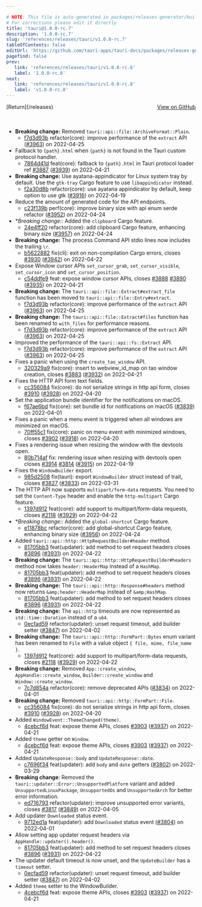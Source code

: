 ```yaml
---

# NOTE: This file is auto-generated in packages/releases-generator/build.ts
# For corrections please edit it directly
title: 'tauri@1.0.0-rc.7'
description: '1.0.0-rc.7'
slug: 'references/releases/tauri/v1.0.0-rc.7'
tableOfContents: false
editUrl: 'https://github.com/tauri-apps/tauri-docs/packages/releases-generator/build.ts'
pagefind: false
prev:
   link: 'references/releases/tauri/v1.0.0-rc.6'
   label: '1.0.0-rc.6'
next:
   link: 'references/releases/tauri/v1.0.0-rc.8'
   label: 'v1.0.0-rc.8'
---
```


<div style="margin-bottom:3rem; display: flex; justify-content: space-between; align-items: center"><span>[Return](/releases)</span><span><a href="https://github.com/tauri-apps/tauri/releases/tag/tauri-v1.0.0-rc.7">View on GitHub</a></span></div>

- **Breaking change:** Removed `tauri::api::file::ArchiveFormat::Plain`.
  - [f7d3d93b](https://www.github.com/tauri-apps/tauri/commit/f7d3d93b625ffc8bccf8068793f44af2f9a4f997) refactor(core): improve performance of the `extract` API ([#3963](https://www.github.com/tauri-apps/tauri/pull/3963)) on 2022-04-25
- Fallback to `{path}.html` when `{path}` is not found in the Tauri custom protocol handler.
  - [7864d41d](https://www.github.com/tauri-apps/tauri/commit/7864d41de8650f20fa73cefbddd78381b9d8aa11) feat(core): fallback to `{path}.html` in Tauri protocol loader ref [#3887](https://www.github.com/tauri-apps/tauri/pull/3887) ([#3939](https://www.github.com/tauri-apps/tauri/pull/3939)) on 2022-04-21
- **Breaking change:** Use ayatana-appindicator for Linux system tray by default. Use the `gtk-tray` Cargo feature to use `libappindicator` instead.
  - [f2a30d8b](https://www.github.com/tauri-apps/tauri/commit/f2a30d8bc54fc3ba49e16f69a413eca5f61a9b1f) refactor(core): use ayatana appindicator by default, keep option to use gtk ([#3916](https://www.github.com/tauri-apps/tauri/pull/3916)) on 2022-04-19
- Reduce the amount of generated code for the API endpoints.
  - [c23f139b](https://www.github.com/tauri-apps/tauri/commit/c23f139ba86628fe0217a966bc8676afe7202a05) perf(core): improve binary size with api enum serde refactor ([#3952](https://www.github.com/tauri-apps/tauri/pull/3952)) on 2022-04-24
- \**Breaking change::* Added the `clipboard` Cargo feature.
  - [24e4ff20](https://www.github.com/tauri-apps/tauri/commit/24e4ff208ee0fe1a4cc5b10667ea0922ac63dfb5) refactor(core): add clipboard Cargo feature, enhancing binary size ([#3957](https://www.github.com/tauri-apps/tauri/pull/3957)) on 2022-04-24
- **Breaking change:** The process Command API stdio lines now includes the trailing `\r`.
  - [b5622882](https://www.github.com/tauri-apps/tauri/commit/b5622882cf3748e1e5a90915f415c0cd922aaaf8) fix(cli): exit on non-compilation Cargo errors, closes [#3930](https://www.github.com/tauri-apps/tauri/pull/3930) ([#3942](https://www.github.com/tauri-apps/tauri/pull/3942)) on 2022-04-22
- Expose Window cursor APIs `set_cursor_grab`, `set_cursor_visible`, `set_cursor_icon` and `set_cursor_position`.
  - [c54ddfe9](https://www.github.com/tauri-apps/tauri/commit/c54ddfe9338e7eb90b4d5b02dfde687d432d5bc1) feat: expose window cursor APIs, closes [#3888](https://www.github.com/tauri-apps/tauri/pull/3888) [#3890](https://www.github.com/tauri-apps/tauri/pull/3890) ([#3935](https://www.github.com/tauri-apps/tauri/pull/3935)) on 2022-04-21
- **Breaking change:** The `tauri::api::file::Extract#extract_file` function has been moved to `tauri::api::file::Entry#extract`.
  - [f7d3d93b](https://www.github.com/tauri-apps/tauri/commit/f7d3d93b625ffc8bccf8068793f44af2f9a4f997) refactor(core): improve performance of the `extract` API ([#3963](https://www.github.com/tauri-apps/tauri/pull/3963)) on 2022-04-25
- **Breaking change:** The `tauri::api::file::Extract#files` function has been renamed to `with_files` for performance reasons.
  - [f7d3d93b](https://www.github.com/tauri-apps/tauri/commit/f7d3d93b625ffc8bccf8068793f44af2f9a4f997) refactor(core): improve performance of the `extract` API ([#3963](https://www.github.com/tauri-apps/tauri/pull/3963)) on 2022-04-25
- Improved the performance of the `tauri::api::fs::Extract` API.
  - [f7d3d93b](https://www.github.com/tauri-apps/tauri/commit/f7d3d93b625ffc8bccf8068793f44af2f9a4f997) refactor(core): improve performance of the `extract` API ([#3963](https://www.github.com/tauri-apps/tauri/pull/3963)) on 2022-04-25
- Fixes a panic when using the `create_tao_window` API.
  - [320329a9](https://www.github.com/tauri-apps/tauri/commit/320329a9a7d8a249c0fc9dee6db5669057ca8b39) fix(core): insert to webview_id_map on tao window creation, closes [#3883](https://www.github.com/tauri-apps/tauri/pull/3883) ([#3932](https://www.github.com/tauri-apps/tauri/pull/3932)) on 2022-04-21
- Fixes the HTTP API form text fields.
  - [cc356084](https://www.github.com/tauri-apps/tauri/commit/cc35608430b47101255b93ae2f58dfd15e1297d3) fix(core): do not serialize strings in http api form, closes [#3910](https://www.github.com/tauri-apps/tauri/pull/3910) ([#3928](https://www.github.com/tauri-apps/tauri/pull/3928)) on 2022-04-20
- Set the application bundle identifier for the notifications on macOS.
  - [f67ae6bd](https://www.github.com/tauri-apps/tauri/commit/f67ae6bd6052d5bc30305ecaa3b83d071da3cfca) fix(core): set bundle id for notifications on macOS ([#3839](https://www.github.com/tauri-apps/tauri/pull/3839)) on 2022-04-01
- Fixes a panic when a menu event is triggered when all windows are minimized on macOS.
  - [70ff55c1](https://www.github.com/tauri-apps/tauri/commit/70ff55c1aa69ed59cd2a78d865e1cb398ef2a4ba) fix(core): panic on menu event with minimized windows, closes [#3902](https://www.github.com/tauri-apps/tauri/pull/3902) ([#3918](https://www.github.com/tauri-apps/tauri/pull/3918)) on 2022-04-20
- Fixes a rendering issue when resizing the window with the devtools open.
  - [80b714af](https://www.github.com/tauri-apps/tauri/commit/80b714af6b31365b9026bc92f8631b1721950447) fix: rendering issue when resizing with devtools open closes [#3914](https://www.github.com/tauri-apps/tauri/pull/3914) [#3814](https://www.github.com/tauri-apps/tauri/pull/3814) ([#3915](https://www.github.com/tauri-apps/tauri/pull/3915)) on 2022-04-19
- Fixes the `WindowBuilder` export.
  - [985d2508](https://www.github.com/tauri-apps/tauri/commit/985d250898f07ebc975b579ea25555337947ab76) fix(tauri): export `WindowBuilder` struct instead of trait, closes [#3827](https://www.github.com/tauri-apps/tauri/pull/3827) ([#3833](https://www.github.com/tauri-apps/tauri/pull/3833)) on 2022-03-31
- The HTTP API now supports `multipart/form-data` requests. You need to set the `Content-Type` header and enable the `http-multipart` Cargo feature.
  - [1397d912](https://www.github.com/tauri-apps/tauri/commit/1397d9121aae8188bceceacae5565fbbeb67ddd9) feat(core): add support to multipart/form-data requests, closes [#2118](https://www.github.com/tauri-apps/tauri/pull/2118) ([#3929](https://www.github.com/tauri-apps/tauri/pull/3929)) on 2022-04-22
- \**Breaking change::* Added the `global-shortcut` Cargo feature.
  - [e11878bc](https://www.github.com/tauri-apps/tauri/commit/e11878bcf7174b261a1fa146fc7d564d12e6312a) refactor(core): add global-shortcut Cargo feature, enhancing binary size ([#3956](https://www.github.com/tauri-apps/tauri/pull/3956)) on 2022-04-24
- Added `tauri::api::http::HttpRequestBuilder#header` method.
  - [81705bb3](https://www.github.com/tauri-apps/tauri/commit/81705bb332623a53433c28d941ff00da1a6d50fa) feat(updater): add method to set request headers closes [#3896](https://www.github.com/tauri-apps/tauri/pull/3896) ([#3931](https://www.github.com/tauri-apps/tauri/pull/3931)) on 2022-04-22
- **Breaking change:** The `tauri::api::http::HttpRequestBuilder#headers` method now takes `header::HeaderMap` instead of a `HashMap`.
  - [81705bb3](https://www.github.com/tauri-apps/tauri/commit/81705bb332623a53433c28d941ff00da1a6d50fa) feat(updater): add method to set request headers closes [#3896](https://www.github.com/tauri-apps/tauri/pull/3896) ([#3931](https://www.github.com/tauri-apps/tauri/pull/3931)) on 2022-04-22
- **Breaking change:** The `tauri::api::http::Response#headers` method now returns `&amp;header::HeaderMap` instead of `&amp;HashMap`.
  - [81705bb3](https://www.github.com/tauri-apps/tauri/commit/81705bb332623a53433c28d941ff00da1a6d50fa) feat(updater): add method to set request headers closes [#3896](https://www.github.com/tauri-apps/tauri/pull/3896) ([#3931](https://www.github.com/tauri-apps/tauri/pull/3931)) on 2022-04-22
- **Breaking change:** The `api::http` timeouts are now represented as `std::time::Duration` instead of a `u64`.
  - [0ecfad59](https://www.github.com/tauri-apps/tauri/commit/0ecfad5924d7e19719812fd2e460e5242d8f352f) refactor(updater): unset request timeout, add builder setter ([#3847](https://www.github.com/tauri-apps/tauri/pull/3847)) on 2022-04-02
- **Breaking change:** The `tauri::api::http::FormPart::Bytes` enum variant has been renamed to `File` with a value object `{ file, mime, file_name }`.
  - [1397d912](https://www.github.com/tauri-apps/tauri/commit/1397d9121aae8188bceceacae5565fbbeb67ddd9) feat(core): add support to multipart/form-data requests, closes [#2118](https://www.github.com/tauri-apps/tauri/pull/2118) ([#3929](https://www.github.com/tauri-apps/tauri/pull/3929)) on 2022-04-22
- **Breaking change:** Removed `App::create_window`, `AppHandle::create_window`, `Builder::create_window` and `Window::create_window`.
  - [7c7d854a](https://www.github.com/tauri-apps/tauri/commit/7c7d854ab9183d3f78bafd9027f0304d84abe159) refactor(core): remove deprecated APIs ([#3834](https://www.github.com/tauri-apps/tauri/pull/3834)) on 2022-04-01
- **Breaking change:** Removed `tauri::api::http::FormPart::File`.
  - [cc356084](https://www.github.com/tauri-apps/tauri/commit/cc35608430b47101255b93ae2f58dfd15e1297d3) fix(core): do not serialize strings in http api form, closes [#3910](https://www.github.com/tauri-apps/tauri/pull/3910) ([#3928](https://www.github.com/tauri-apps/tauri/pull/3928)) on 2022-04-20
- Added `WindowEvent::ThemeChanged(theme)`.
  - [4cebcf6d](https://www.github.com/tauri-apps/tauri/commit/4cebcf6da7cad1953e0f01b426afac3b5ef1f81e) feat: expose theme APIs, closes [#3903](https://www.github.com/tauri-apps/tauri/pull/3903) ([#3937](https://www.github.com/tauri-apps/tauri/pull/3937)) on 2022-04-21
- Added `theme` getter on `Window`.
  - [4cebcf6d](https://www.github.com/tauri-apps/tauri/commit/4cebcf6da7cad1953e0f01b426afac3b5ef1f81e) feat: expose theme APIs, closes [#3903](https://www.github.com/tauri-apps/tauri/pull/3903) ([#3937](https://www.github.com/tauri-apps/tauri/pull/3937)) on 2022-04-21
- Added `UpdateResponse::body` and `UpdateResponse::date`.
  - [c7696f34](https://www.github.com/tauri-apps/tauri/commit/c7696f34ecb7baa0da583736e727f74a01f5996a) feat(updater): add `body` and `date` getters ([#3802](https://www.github.com/tauri-apps/tauri/pull/3802)) on 2022-03-29
- **Breaking change**: Removed the `tauri::updater::Error::UnsupportedPlatform` variant and added `UnsupportedLinuxPackage`, `UnsupportedOs` and `UnsupportedArch` for better error information.
  - [ed716793](https://www.github.com/tauri-apps/tauri/commit/ed71679368845f603680465fdffcc90fe842bb8c) refactor(updater): improve unsupported error variants, closes [#3817](https://www.github.com/tauri-apps/tauri/pull/3817) ([#3849](https://www.github.com/tauri-apps/tauri/pull/3849)) on 2022-04-05
- Add updater `Downloaded` status event.
  - [9712ed1a](https://www.github.com/tauri-apps/tauri/commit/9712ed1a6893438270e99cfecbc7968b68716cba) feat(updater): add `Downloaded` status event ([#3804](https://www.github.com/tauri-apps/tauri/pull/3804)) on 2022-04-01
- Allow setting app updater request headers via `AppHandle::updater().header()`.
  - [81705bb3](https://www.github.com/tauri-apps/tauri/commit/81705bb332623a53433c28d941ff00da1a6d50fa) feat(updater): add method to set request headers closes [#3896](https://www.github.com/tauri-apps/tauri/pull/3896) ([#3931](https://www.github.com/tauri-apps/tauri/pull/3931)) on 2022-04-22
- The updater default timeout is now unset, and the `UpdateBuilder` has a `timeout` setter.
  - [0ecfad59](https://www.github.com/tauri-apps/tauri/commit/0ecfad5924d7e19719812fd2e460e5242d8f352f) refactor(updater): unset request timeout, add builder setter ([#3847](https://www.github.com/tauri-apps/tauri/pull/3847)) on 2022-04-02
- Added `theme` setter to the WindowBuilder.
  - [4cebcf6d](https://www.github.com/tauri-apps/tauri/commit/4cebcf6da7cad1953e0f01b426afac3b5ef1f81e) feat: expose theme APIs, closes [#3903](https://www.github.com/tauri-apps/tauri/pull/3903) ([#3937](https://www.github.com/tauri-apps/tauri/pull/3937)) on 2022-04-21

